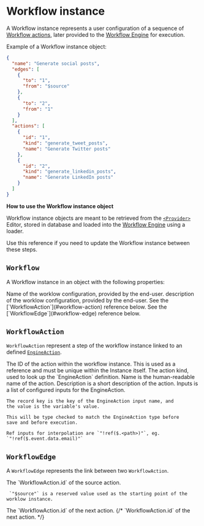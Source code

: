 
# Workflow instance

A Workflow instance represents a user configuration of a sequence of [Workflow actions](/docs/reference/workflow-kit/actions), later provided to the [Workflow Engine](/docs/reference/workflow-kit/engine) for execution.


Example of a Workflow instance object:

```json
{
  "name": "Generate social posts",
  "edges": [
    {
      "to": "1",
      "from": "$source"
    },
    {
      "to": "2",
      "from": "1"
    }
  ],
  "actions": [
    {
      "id": "1",
      "kind": "generate_tweet_posts",
      "name": "Generate Twitter posts"
    },
    {
      "id": "2",
      "kind": "generate_linkedin_posts",
      "name": "Generate LinkedIn posts"
    }
  ]
}
```

<Callout>

**How to use the Workflow instance object**

Workflow instance objects are meant to be retrieved from the [`<Provider>`](/docs/reference/workflow-kit/components-api) Editor, stored in database and loaded into the [Workflow Engine](/docs/reference/workflow-kit/engine) using a loader.

Use this reference if you need to update the Workflow instance between these steps.

</Callout>

## `Workflow`

A Workflow instance in an object with the following properties:

<Properties>
  <Property name="name" type="string">
     Name of the worklow configuration, provided by the end-user.
  </Property>
  <Property name="description" type="string">
     description of the worklow configuration, provided by the end-user.
  </Property>
  <Property name="actions" type="WorkflowAction[]" required>
     See the [`WorkflowAction`](#workflow-action) reference below.
  </Property>
  <Property name="edges" type="WorkflowEdge[]" required>
     See the [`WorkflowEdge`](#workflow-edge) reference below.
  </Property>
</Properties>


## `WorkflowAction`

`WorkflowAction` represent a step of the workflow instance linked to an defined [`EngineAction`](/docs/reference/workflow-kit/actions).

<Properties>
  <Property name="id" type="string">
     The ID of the action within the workflow instance.  This is used as a reference and must be unique within the Instance itself.
  </Property>
  <Property name="kind" type="string" required>
      The action kind, used to look up the `EngineAction` definition.
  </Property>
  <Property name="name" type="string" required>
     Name is the human-readable name of the action.
  </Property>
  <Property name="description" type="string">
     Description is a short description of the action.
  </Property>
  <Property name="inputs" type="object">
     Inputs is a list of configured inputs for the EngineAction.
   
    The record key is the key of the EngineAction input name, and
    the value is the variable's value.
   
    This will be type checked to match the EngineAction type before
    save and before execution.
    
    Ref inputs for interpolation are `"!ref($.<path>)"`, eg. `"!ref($.event.data.email)"`
  </Property>
</Properties>

## `WorkflowEdge`

A `WorkflowEdge` represents the link between two `WorkflowAction`.

<Properties>
  <Property name="from" type="string" required>
     The `WorkflowAction.id` of the source action.

     `"$source"` is a reserved value used as the starting point of the worklow instance.
  </Property>
  <Property name="to" type="string" required>
     The `WorkflowAction.id` of the next action.
  </Property>
  {/* <Property name="conditional" type="object">
     `WorkflowAction.id` of the next action.
  </Property> */}
</Properties>